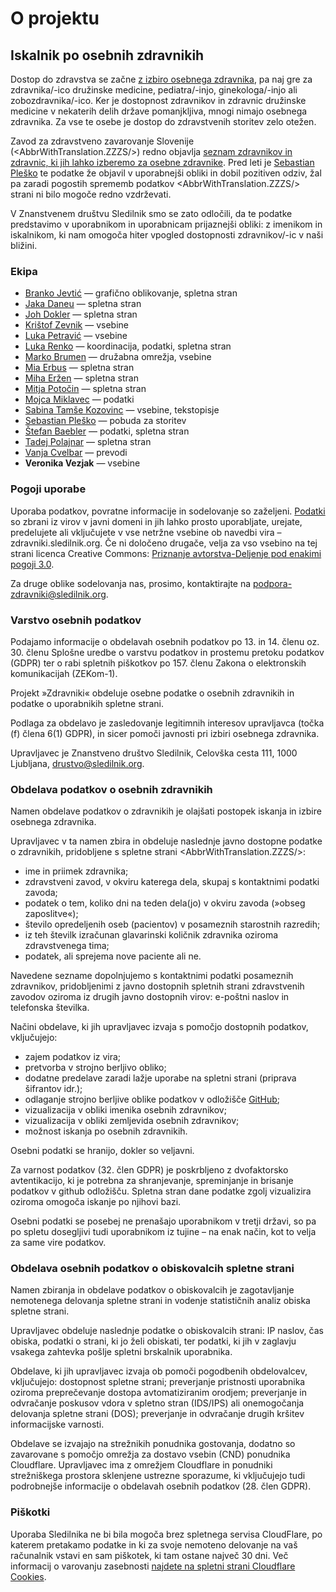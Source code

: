 
# O projektu

## Iskalnik po osebnih zdravnikih<HeadingAnchor headingText="doctor-finder"/>

Dostop do zdravstva se začne [z izbiro osebnega zdravnika](https://e-uprava.gov.si/podrocja/sociala-zdravje-smrt/zdravje/sociala-osebni-zdravnik.html),
pa naj gre za zdravnika/-ico družinske medicine, pediatra/-injo, ginekologa/-injo ali
zobozdravnika/-ico. Ker je dostopnost zdravnikov in zdravnic družinske medicine v nekaterih delih
države pomanjkljiva, mnogi nimajo osebnega zdravnika. Za vse te osebe je dostop do zdravstvenih
storitev zelo otežen.

Zavod za zdravstveno zavarovanje Slovenije (<AbbrWithTranslation.ZZZS/>) redno objavlja
[seznam zdravnikov in zdravnic, ki jih lahko izberemo za osebne zdravnike](https://zavarovanec.zzzs.si/wps/portal/portali/azos/ioz/ioz_izvajalci).
Pred leti je [Sebastian Pleško](https://plesko.si/) te podatke že objavil v uporabnejši obliki in
dobil pozitiven odziv, žal pa zaradi pogostih sprememb podatkov <AbbrWithTranslation.ZZZS/> strani ni bilo
mogoče redno vzdrževati.

V Znanstvenem društvu Sledilnik smo se zato odločili, da te podatke predstavimo v uporabnikom in uporabnicam prijaznejši obliki: z imenikom in iskalnikom, ki nam omogoča hiter vpogled dostopnosti zdravnikov/-ic v naši bližini.

### Ekipa<HeadingAnchor headingText="our-team" />

- [Branko Jevtić](https://www.bananica.com) — grafično oblikovanje, spletna stran
- [Jaka Daneu](https://github.com/jalezi) — spletna stran
- [Joh Dokler](https://github.com/joahim) — spletna stran
- [Krištof Zevnik](https://www.zevnik.eu/blog-kristof-zevnik) — vsebine
- [Luka Petravić](https://www.linkedin.com/in/luka-petravić-77608423a/) — vsebine
- [Luka Renko](https://twitter.com/lukarenko) — koordinacija, podatki, spletna stran
- [Marko Brumen](https://twitter.com/multikultivator) — družabna omrežja, vsebine
- [Mia Erbus](https://github.com/miaerbus) — spletna stran
- [Miha Eržen](https://github.com/mihaerzen) — spletna stran
- [Mitja Potočin](https://github.com/mitjapotocin) — spletna stran
- [Mojca Miklavec](https://github.com/mojca) — podatki
- [Sabina Tamše Kozovinc](https://www.linkedin.com/in/sabina-tamse-copywriter/) — vsebine, tekstopisje
- [Sebastian Pleško](https://plesko.si/) — pobuda za storitev
- [Štefan Baebler](https://twitter.com/StefanBaebler) — podatki, spletna stran
- [Tadej Polajnar](https://github.com/TadejPolajnar) — spletna stran
- [Vanja Cvelbar](https://github.com/b100w11) — prevodi
- **Veronika Vezjak** — vsebine

### Pogoji uporabe<HeadingAnchor headingText="terms of use" />

Uporaba podatkov, povratne informacije in sodelovanje so zaželjeni. [Podatki](https://github.com/sledilnik/zdravniki-data) so zbrani iz virov v javni domeni in jih lahko prosto uporabljate, urejate, predelujete ali vključujete v vse netržne vsebine ob navedbi vira – zdravniki.sledilnik.org. Če ni določeno drugače, velja za vso vsebino na tej strani licenca Creative Commons: [Priznanje avtorstva-Deljenje pod enakimi pogoji 3.0](https://creativecommons.org/licenses/by-sa/3.0/deed.sl).

Za druge oblike sodelovanja nas, prosimo, kontaktirajte na podpora-zdravniki@sledilnik.org.

### Varstvo osebnih podatkov<HeadingAnchor headingText="protection of personal data" />

Podajamo informacije o obdelavah osebnih podatkov po 13. in 14. členu oz. 30. členu Splošne uredbe o varstvu podatkov in prostemu pretoku podatkov (GDPR) ter o rabi spletnih piškotkov po 157. členu Zakona o elektronskih komunikacijah (ZEKom-1).

Projekt »Zdravniki« obdeluje osebne podatke o osebnih zdravnikih in podatke o uporabnikih spletne strani.

Podlaga za obdelavo je zasledovanje legitimnih interesov upravljavca (točka (f) člena 6(1) GDPR), in sicer pomoči javnosti pri izbiri osebnega zdravnika.

Upravljavec je Znanstveno društvo Sledilnik, Celovška cesta 111, 1000 Ljubljana, drustvo@sledilnik.org.

### Obdelava podatkov o osebnih zdravnikih<HeadingAnchor headingText="processing of personal physician data" />

Namen obdelave podatkov o zdravnikih je olajšati postopek iskanja in izbire osebnega zdravnika.

Upravljavec v ta namen zbira in obdeluje naslednje javno dostopne podatke o zdravnikih, pridobljene s spletne strani <AbbrWithTranslation.ZZZS/>:

- ime in priimek zdravnika;
- zdravstveni zavod, v okviru katerega dela, skupaj s kontaktnimi podatki zavoda;
- podatek o tem, koliko dni na teden dela(jo) v okviru zavoda (»obseg zaposlitve«);
- število opredeljenih oseb (pacientov) v posameznih starostnih razredih;
- iz teh številk izračunan glavarinski količnik zdravnika oziroma zdravstvenega tima;
- podatek, ali sprejema nove paciente ali ne.

Navedene sezname dopolnjujemo s kontaktnimi podatki posameznih zdravnikov, pridobljenimi z javno dostopnih spletnih strani zdravstvenih zavodov oziroma iz drugih javno dostopnih virov: e-poštni naslov in telefonska številka.

Načini obdelave, ki jih upravljavec izvaja s pomočjo dostopnih podatkov, vključujejo:

- zajem podatkov iz vira;
- pretvorba v strojno berljivo obliko;
- dodatne predelave zaradi lažje uporabe na spletni strani (priprava šifrantov idr.);
- odlaganje strojno berljive oblike podatkov v odložišče [GitHub](https://github.com/sledilnik/zdravniki-data);
- vizualizacija v obliki imenika osebnih zdravnikov;
- vizualizacija v obliki zemljevida osebnih zdravnikov;
- možnost iskanja po osebnih zdravnikih.

Osebni podatki se hranijo, dokler so veljavni.

Za varnost podatkov (32. člen GDPR) je poskrbljeno z dvofaktorsko avtentikacijo, ki je potrebna za shranjevanje, spreminjanje in brisanje podatkov v github odložišču. Spletna stran dane podatke zgolj vizualizira oziroma omogoča iskanje po njihovi bazi.

Osebni podatki se posebej ne prenašajo uporabnikom v tretji državi, so pa po spletu dosegljivi tudi uporabnikom iz tujine – na enak način, kot to velja za same vire podatkov.

### Obdelava osebnih podatkov o obiskovalcih spletne strani<HeadingAnchor headingText="processing of personal data about website visitors" />

Namen zbiranja in obdelave podatkov o obiskovalcih je zagotavljanje nemotenega delovanja spletne strani in vodenje statističnih analiz obiska spletne strani.

Upravljavec obdeluje naslednje podatke o obiskovalcih strani: IP naslov, čas obiska, podatki o strani, ki jo želi obiskati, ter podatki, ki jih v zaglavju vsakega zahtevka pošlje spletni brskalnik uporabnika.

Obdelave, ki jih upravljavec izvaja ob pomoči pogodbenih obdelovalcev, vključujejo: dostopnost spletne strani; preverjanje pristnosti uporabnika oziroma preprečevanje dostopa avtomatiziranim orodjem; preverjanje in odvračanje poskusov vdora v spletno stran (IDS/IPS) ali onemogočanja delovanja spletne strani (DOS); preverjanje in odvračanje drugih kršitev informacijske varnosti.

Obdelave se izvajajo na strežnikih ponudnika gostovanja, dodatno so zavarovane s pomočjo omrežja za dostavo vsebin (CND) ponudnika Cloudflare. Upravljavec ima z omrežjem Cloudflare in ponudniki strežniškega prostora sklenjene ustrezne sporazume, ki vključujejo tudi podrobnejše informacije o obdelavah osebnih podatkov (28. člen GDPR).

### Piškotki<HeadingAnchor headingText="cookies" />

Uporaba Sledilnika ne bi bila mogoča brez spletnega servisa CloudFlare, po katerem pretakamo podatke in ki za svoje nemoteno delovanje na vaš računalnik vstavi en sam piškotek, ki tam ostane največ 30 dni. Več informacij o varovanju zasebnosti [najdete na spletni strani Cloudflare Cookies](https://developers.cloudflare.com/fundamentals/get-started/cloudflare-cookies).
